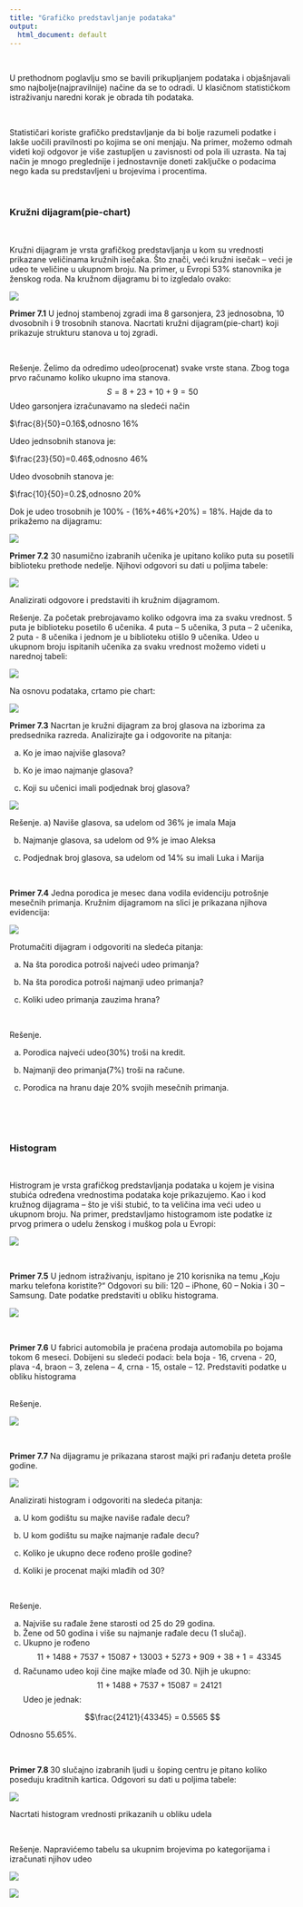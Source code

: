 ```yaml
---
title: "Grafičko predstavljanje podataka"
output:
  html_document: default
---
```


<br> 

U prethodnom poglavlju smo se bavili prikupljanjem podataka i objašnjavali smo najbolje(najpravilnije) načine da se to odradi. U klasičnom statističkom istraživanju naredni korak je obrada tih podataka. 

<br>

Statističari koriste grafičko predstavljanje da bi bolje razumeli podatke i lakše uočili pravilnosti po kojima se oni menjaju. Na primer, možemo odmah videti koji odgovor je više zastupljen u zavisnosti od pola ili uzrasta. Na taj način je mnogo preglednije i jednostavnije doneti zaključke o podacima nego kada su predstavljeni u brojevima i procentima. 

<br>

### Kružni dijagram(pie-chart)

<br>

Kružni dijagram je vrsta grafičkog predstavljanja u kom su vrednosti prikazane veličinama kružnih isečaka. Što znači, veći kružni isečak – veći je udeo te veličine u ukupnom broju. Na primer, u Evropi 53% stanovnika je ženskog roda. Na kružnom dijagramu bi to izgledalo ovako:

![](Rplot2.png)

**Primer 7.1** U jednoj stambenoj zgradi ima 8 garsonjera, 23 jednosobna, 10 dvosobnih i 9 trosobnih stanova. Nacrtati kružni dijagram(pie-chart) koji prikazuje strukturu stanova u toj zgradi. 

<br>

Rešenje. Želimo da odredimo udeo(procenat) svake vrste stana. Zbog toga prvo računamo koliko ukupno ima stanova.
$$S=8+23+10+9=50$$
Udeo garsonjera izračunavamo na sledeći način

$\frac{8}{50}=0.16$,odnosno 16%  

Udeo jednsobnih stanova je:  

$\frac{23}{50}=0.46$,odnosno 46%  

Udeo dvosobnih stanova je:  

$\frac{10}{50}=0.2$,odnosno 20%  

Dok je udeo trosobnih je 100% - (16%+46%+20%) = 18%. Hajde da to prikažemo na dijagramu:

![](Rplot1.png)
<br>

**Primer 7.2** 30 nasumično izabranih učenika je upitano koliko puta su posetili biblioteku prethode nedelje. Njihovi odgovori su dati u poljima tabele:

![](t7.png)

Analizirati odgovore i predstaviti ih kružnim dijagramom.

<bar>

Rešenje. Za početak prebrojavamo koliko odgovra ima za svaku vrednost.
5 puta je biblioteku posetilo 6 učenika.
4 puta – 5 učenika, 3 puta – 2 učenika, 2 puta -  8 učenika i jednom je u biblioteku otišlo 9 učenika.
Udeo u ukupnom broju ispitanih učenika za svaku vrednost možemo videti u narednoj tabeli:

![](t8.png)

Na osnovu podataka, crtamo pie chart:

![](Rplot.png)

**Primer 7.3** Nacrtan je kružni dijagram za broj glasova na izborima za predsednika razreda. Analizirajte ga i odgovorite na pitanja:  

a) Ko je imao najviše glasova?  

b) Ko je imao najmanje glasova?  

c) Koji su učenici imali podjednak broj glasova?

![](Rplot01.png)

Rešenje.
a) Naviše glasova, sa udelom od 36% je imala Maja  

b) Najmanje glasova, sa udelom od 9% je imao Aleksa  

c) Podjednak broj glasova, sa udelom od 14% su imali Luka i Marija  


<br>

**Primer 7.4** Jedna porodica je mesec dana vodila evidenciju potrošnje mesečnih primanja. Kružnim dijagramom na slici je prikazana njihova evidencija:

![](Rplot02.png)

Protumačiti dijagram i odgovoriti na sledeća pitanja:  

a) Na šta porodica potroši najveći udeo primanja?  

b) Na šta porodica potroši najmanji udeo primanja?  

c) Koliki udeo primanja zauzima hrana?  


<br>

Rešenje.   

a) Porodica najveći udeo(30%) troši na kredit.  

b) Najmanji deo primanja(7%) troši na račune.  

c) Porodica na hranu daje 20% svojih mesečnih primanja.

<br>
<br>
<br>

### Histogram

<br>

Histrogram je vrsta grafičkog predstavljanja podataka u kojem je visina stubića određena vrednostima podataka koje prikazujemo. Kao i kod kružnog dijagrama – što je viši stubić, to ta veličina ima veći udeo u ukupnom broju.
Na primer, predstavljamo histogramom iste podatke iz prvog primera o udelu ženskog i muškog pola u Evropi:

![](Rplot03.png)

<br>

**Primer 7.5** U jednom istraživanju, ispitano je 210 korisnika na temu „Koju marku telefona koristite?“ Odgovori su bili: 120 – iPhone, 60 – Nokia i         30 – Samsung. Date podatke predstaviti u obliku histograma.

![](Rplot04.png)

<br>


**Primer 7.6** U fabrici automobila je praćena prodaja automobila po bojama tokom 6 meseci. Dobijeni su sledeći podaci: bela boja - 16, crvena - 20, plava -4, braon – 3, zelena – 4, crna - 15, ostale – 12. Predstaviti podatke u obliku histograma

<br>
Rešenje.

![](Rplot06.png)

<br>

**Primer 7.7** Na dijagramu je prikazana starost majki pri rađanju deteta prošle godine. 

![](Rplot08.png)


Analizirati histogram i odgovoriti na sledeća pitanja:  

a) U kom godištu su majke naviše rađale decu?  

b) U kom godištu su majke najmanje rađale decu?  

c) Koliko je ukupno dece rođeno prošle godine?  

d) Koliki je procenat majki mlađih od 30?   


<br>

Rešenje.    

a) Najviše su rađale žene starosti od 25 do 29 godina.  
b) Žene od 50 godina i više su najmanje rađale decu (1 slučaj).  
c) Ukupno je rođeno   
  $$11+1488+7537+15087+13003+5273+909+38+1=43345$$
d) Računamo udeo koji čine majke mlađe od 30. Njih je ukupno:
$$11+1488+7537+15087=24121$$
Udeo je jednak: 

$$\frac{24121}{43345} = 0.5565 $$

Odnosno 55.65%.

<br>

**Primer 7.8 **30 slučajno izabranih ljudi u šoping centru je pitano koliko poseduju kraditnih kartica. Odgovori su dati u poljima tabele:

![](t9.png)

Nacrtati histogram vrednosti prikazanih u obliku udela

<br>

Rešenje. Napravićemo tabelu sa ukupnim brojevima po kategorijama i izračunati njihov udeo

![](t10.png)


![](Rplot09.png)






